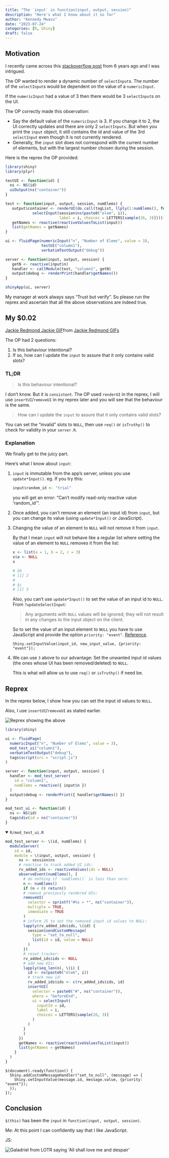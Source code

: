 ```yaml
---
title: "The `input` in function(input, output, session)"
description: "Here's what I know about it so far"
author: "Kennedy Mwavu"
date: "2023-07-24"
categories: [R, Shiny]
draft: false
---
```


## Motivation

I recently came across this [stackoverflow post](https://stackoverflow.com/q/41637957/16246909)
from 6 years ago and I was intrigued.

The OP wanted to render a dynamic number of `selectInput`s. The number of the
`selectInput`s would be dependent on the value of a `numericInput`.

If the `numericInput` had a value of 3 then there would be 3 `selectInput`s on
the UI.

The OP correctly made this observation:

- Say the default value of the `numericInput` is 3. If you change it to 2, the
  UI correctly updates and there are only 2 `selectInputs`. But when you print
  the `input` object, it still contains the id and value of the 3rd `selectInput`
  even though it is not currently rendered.
- Generally, the `input` slot does not correspond with the current number of 
  elements, but with the largest number chosen during the session.

Here is the reprex the OP provided:

```.r
library(shiny)
library(plyr)

testUI <- function(id) {
  ns <- NS(id)
  uiOutput(ns("container"))
}

test <- function(input, output, session, numElems) {
   output$container <- renderUI(do.call(tagList, llply(1:numElems(), function(i) 
            selectInput(session$ns(paste0("elem", i)), 
                        label = i, choices = LETTERS[sample(26, 3)]))))
   getNames <- reactive(reactiveValuesToList(input))
   list(getNames = getNames)
}

ui <- fluidPage(numericInput("n", "Number of Elems", value = 3), 
                testUI("column1"), 
                verbatimTextOutput("debug"))

server <- function(input, output, session) {
   getN <- reactive(input$n)
   handler <- callModule(test, "column1", getN)
   output$debug <- renderPrint(handler$getNames())
}

shinyApp(ui, server)
```

My manager at work always says "Trust but verify". So please run the reprex
and ascertain that all the above observations are indeed true.

## My $0.02

<div class="tenor-gif-embed" data-postid="20340639" data-share-method="host" data-aspect-ratio="1" data-width="100%"><a href="https://tenor.com/view/jackie-redmond-jackie-redmond-two-cents-my-two-cents-gif-20340639">Jackie Redmond Jackie GIF</a>from <a href="https://tenor.com/search/jackie+redmond-gifs">Jackie Redmond GIFs</a></div> <script type="text/javascript" async src="https://tenor.com/embed.js"></script>

The OP had 2 questions:

1. Is this behaviour intentional?
2. If so, how can I update the `input` to assure that it only contains valid slots?

### TL;DR

> Is this behaviour intentional?

I don't know. But it is `consistent`. The OP used `renderUI` in the reprex, I will
use `insertUI`/`removeUI` in my reprex later and you will see that the behaviour
is the same.

> How can I update the `input` to assure that it only contains valid slots?

You can set the "invalid" slots to `NULL`, then use `req()` or `isTruthy()` to check
for validity in your `server.R`.

### Explanation

We finally get to the juicy part.

Here's what I know about `input`:

1. `input` is immutable from the app's server, unless you use `update*Input()`.
   eg. If you try this:

   ```.r
   input$random_id <- "trial"
   ```

   you will get an error: "Can't modify read-only reactive value 'random_id'".

1. Once added, you can't remove an element (an input id) from `input`, but you can
   change its value (using `update*Input()` or JavaScript).

1. Changing the value of an element to `NULL` will not remove it from `input`.

   By that I mean `input` will not behave like a regular list where setting the
   value of an element to `NULL` removes it from the list:

    ```.r
    x <- list(a = 1, b = 2, c = 3)
    x$a <- NULL
    x
    
    # $b
    # [1] 2
    #
    # $c
    # [1] 3
    ```

    Also, you can't use `update*Input()` to set the value of an input id to `NULL`.
    From `?updateSelectInput`:

    > Any arguments with `NULL` values will be ignored; they will not result in 
    any changes to the input object on the client.

    So to set the value of an input element to `NULL` you have to use JavaScript and
    provide the option `priority: "event"`. [Reference](https://shiny.posit.co/r/articles/build/communicating-with-js/).

    ```.javascript
    Shiny.setInputValue(input_id, new_input_value, {priority: "event"});
    ```

1. We can use `3` above to our advantage: Set the unwanted input id values (the ones
   whose UI has been removed/deleted) to `NULL`.

    This is what will allow us to use `req()` or `isTruthy()` if need be.

## Reprex

In the reprex below, I show how you can set the input id values to `NULL`.

Also, I use `insertUI`/`removeUI` as stated earlier.

![](reprex.gif){alt="Reprex showing the above"}

```.r
library(shiny)
```

```.r
ui <- fluidPage(
  numericInput("n", "Number of Elems", value = 3), 
  mod_test_ui("column1"), 
  verbatimTextOutput("debug"),
  tags$script(src = "script.js")
)
```

```.r
server <- function(input, output, session) {
  handler <- mod_test_server(
    id = "column1",
    numElems = reactive({ input$n })
  )
  output$debug <- renderPrint({ handler$getNames() })
}
```

```.r
mod_test_ui <- function(id) {
  ns <- NS(id)
  tags$div(id = ns("container"))
}
```

<details open>
<summary>`R/mod_test_ui.R`</summary>
```.r
mod_test_server <- \(id, numElems) {
  moduleServer(
    id = id,
    module = \(input, output, session) {
      ns <- session$ns
      # reactive to track added UI ids:
      rv_added_ids <- reactiveValues(ids = NULL)
      observeEvent(numElems(), {
        # do nothing if `numElems()` is less than zero:
        n <- numElems()
        if (n < 0) return()
        # remove previously rendered UIs:
        removeUI(
          selector = sprintf("#%s > *", ns("container")),
          multiple = TRUE,
          immediate = TRUE
        )
        # inform JS to set the removed input id values to NULL:
        lapply(rv_added_ids$ids, \(id) {
          session$sendCustomMessage(
            type = "set_to_null",
            list(id = id, value = NULL)
          )
        })
        # reset tracker:
        rv_added_ids$ids <- NULL
        # add new UIs:
        lapply(seq_len(n), \(i) {
          id <- ns(paste0("elem", i))
          # track new id:
          rv_added_ids$ids <- c(rv_added_ids$ids, id)
          insertUI(
            selector = paste0("#", ns("container")),
            where = "beforeEnd",
            ui = selectInput(
              inputId = id, 
              label = i,
              choices = LETTERS[sample(26, 3)]
            )
          )
        }
        )
      })
      getNames <- reactive(reactiveValuesToList(input))
      list(getNames = getNames)
    }
  )
}
```

```.javascript
$(document).ready(function() {
  Shiny.addCustomMessageHandler("set_to_null", (message) => {
    Shiny.setInputValue(message.id, message.value, {priority: "event"});
  });
});
```

</details>

## Conclusion

`$(this)` has been the `input` in `function(input, output, session)`.

Me: At this point I can confidently say that I like JavaScript.

JS:

![](all-shall-love-me.png){alt="Galadriel from LOTR saying 'All shall love me and despair'"}
